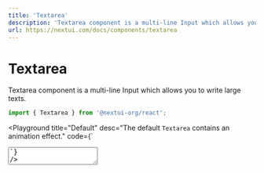 ```yaml
---
title: 'Textarea'
description: 'Textarea component is a multi-line Input which allows you to write large texts.'
url: https://nextui.com/docs/components/textarea
---
```


# Textarea

Textarea component is a multi-line Input which allows you to write large texts.

```jsx
import { Textarea } from '@nextui-org/react';
```

<CarbonAd />

<Playground
  title="Default"
  desc="The default `Textarea` contains an animation effect."
  code={`
<Textarea
    label="Write your thoughts"
    placeholder="Enter your amazing ideas."
/>
`}
/>

<Playground
  title="Disabled"
  desc="Unusable and un-writtable `Textarea`."
  code={`
<>
    <Textarea
        disabled
        label="Name"
        placeholder="Enter your name"
      />
    <Spacer y={0.5} />
    <Textarea
        readOnly
        label="Read only Text"
        initialValue="Almost before we knew it, we had left the ground."
    />
</>
`}
/>

<Playground
  title="Autosize"
  desc="Unless the `rows` prop is set, the height of the text field dynamically 
  matches its content. You can use the `minRows` and `maxRows` props to bound it."
  code={`
<Grid.Container gap={2.5}>
    <Grid>
        <Textarea placeholder="Static rows, rows (4)" rows={4}/>
    </Grid>
    <Grid>
        <Textarea placeholder="Min rows (2), write something large.." minRows={2}/>
    </Grid>
    <Grid>
        <Textarea placeholder="Max rows (10), Min rows (1), write something large.." minRows={1} maxRows={10}/>
    </Grid>
</Grid.Container>
`}
/>

<Playground
  title="Types"
  desc="You can use the same `Input` types in `Textarea`."
  code={`
<Grid.Container gap={2.5} style={{marginTop: '4px'}}>
  <Grid>
    <Textarea placeholder="Default Textarea" />
  </Grid>    
  <Grid>
    <Textarea
      underlined
      color="primary"
      labelPlaceholder="Underlined Textarea"
    />
  </Grid>
  <Grid>
    <Textarea bordered color="secondary" labelPlaceholder="Bordered Textarea" />
  </Grid>
</Grid.Container>   
`}
/>

<Playground
  title="Status"
  desc="You can change the color of the entire `Textarea` with the property `status`."
  code={`
<Grid.Container gap={2.5} style={{marginTop: '4px'}}>
  <Grid>
    <Textarea labelPlaceholder="Default" status="default" />
  </Grid>    
  <Grid>
    <Textarea labelPlaceholder="Primary" status="primary" />
  </Grid>
  <Grid>
    <Textarea labelPlaceholder="Secondary" status="secondary" />
  </Grid>
  <Grid>
    <Textarea labelPlaceholder="Success" status="success" />
  </Grid>
  <Grid>
    <Textarea labelPlaceholder="Warning" status="warning" />
  </Grid>
  <Grid>
    <Textarea labelPlaceholder="Error" status="error" />
  </Grid>
  <Grid>
    <Textarea labelPlaceholder="#ff4ecd" status="#ff4ecd" />
  </Grid>  
</Grid.Container>
`}
/>

<Playground
  title="Helper text"
  desc="As well as with `Input` you can set the prop `helperText` and customise its color with the `helperColor` prop in `Textarea`
  to show a helper text."
  code={`
<Grid.Container gap={2.5} style={{marginTop: '4px'}}>
     <Grid>
      <Textarea
        label="Default"
        helperText="Please enter your name"
        placeholder="Enter your name"
      />
      </Grid>  
      <Grid>
        <Textarea
            status="success"
            helperColor="success"
            initialValue="NextUI is a Beautiful, fast and modern React UI library 🚀."
            helperText="Excelent description"
            placeholder="Description"
            label="Success"
        />
      </Grid>       
      <Grid>
        <Textarea
            bordered
            color="error"
            status="error"
            helperColor="error"
            helperText="Enter a larger description"
            label="Description"
            placeholder="Description"
        />
      </Grid>
    </Grid.Container>
`}
/>

<Playground
  title="Controlled vs Uncontrolled"
  desc="As well as the `Input` component, `Textarea` component can be controlled or uncontrolled. If you want to deep in this topic
  you can go to the official React documentation for [Controlled Components](https://reactjs.org/docs/forms.html#controlled-components)
  and [Uncontrolled Components](https://reactjs.org/docs/uncontrolled-components.html). The controlled Textarea example is using the hook [useInput](#useinput)"
  code={`
()=> {
  // Controlled
  const { value: controlledValue, setValue: setControlledValue, reset, bindings } = useInput('Controlled Textarea');
  React.useEffect(() => console.log({controlledValue}), [controlledValue]);
  // Uncontrolled
  const textareaRef = React.useRef(null);
  const onClick = () => {
    if (textareaRef.current) {
      textareaRef.current.value = Math.random().toString(32);
    }
  };
  return (
<Grid.Container gap={1}>
    <Grid>
        <Textarea {...bindings} />
        <Spacer y={0.5}/>
        <Grid.Container gap={0.5}>
            <Grid>
                <Button
                    auto
                    color="primary"
                    size="small"
                    onClick={() => setControlledValue(Math.random().toString(32))}
                >
                    Set value
                </Button>
            </Grid>
            <Grid>
                <Button auto flat size="small" onClick={() => reset()}>
                    Reset value
                </Button>
            </Grid>
        </Grid.Container>
    </Grid>
    <Spacer x={2}/>
    <Grid>
        <Textarea 
            ref={textareaRef} 
            initialValue="Uncontrolled Textarea"
            onChange={(e) => console.log(e.target.value)} 
        />
        <Spacer y={0.5}/>
        <Grid.Container gap={0.5}>
            <Grid>
                <Button
                    auto
                    color="secondary"
                    size="small"
                    onClick={onClick}
                >
                    Set value
                </Button>
            </Grid>
        </Grid.Container>
    </Grid>    
</Grid.Container> 
  );
}
`}
/>

<Spacer y={3} />

### APIs

<Spacer y={2} />

#### Textarea Props

| Attribute            | Type                                              | Accepted values                  | Description                                               | Default   |
| -------------------- | ------------------------------------------------- | -------------------------------- | --------------------------------------------------------- | --------- |
| **value**            | `string`                                          | -                                | Textarea value                                            | -         |
| **initialValue**     | `string`                                          | -                                | Textarea default value                                    | -         |
| **placeholder**      | `string`                                          | -                                | The short hint displayed in the textarea                  | -         |
| **size**             | `NormalSizes`                                     | [NormalSizes](#normal-sizes)     | Change textarea size                                      | `medium`  |
| **color**            | `SimpleColors`                                    | [SimpleColors](#simple-colors)   | Change textarea text, border and label color              | `default` |
| **status**           | `SimpleColors`                                    | [SimpleColors](#simple-colors)   | Change textarea status color                              | `default` |
| **helperColor**      | `SimpleColors`                                    | [SimpleColors](#simple-colors)   | Change helper text color                                  | `default` |
| **required**         | `boolean`                                         | `true/false`                     | Required textarea prop                                    | `false`   |
| **readOnly**         | `boolean`                                         | `true/false`                     | It prevents the user from changing the value of the field | `false`   |
| **disabled**         | `boolean`                                         | `true/false`                     | Disable textarea                                          | `false`   |
| **bordered**         | `boolean`                                         | `true/false`                     | Bordered textarea                                         | `false`   |
| **underlined**       | `boolean`                                         | `true/false`                     | Underlined textarea                                       | `false`   |
| **shadow**           | `boolean`                                         | `true/false`                     | Enable or disable the textarea shadow                     | `true`    |
| **animated**         | `boolean`                                         | `true/false`                     | Enable or disable the textarea animation                  | `true`    |
| **autoComplete**     | `string`                                          | -                                | HTML textarea autocomplete attribute                      | `off`     |
| **borderWeight**     | `NormalWeights`                                   | [NormalWeights](#normal-weights) | Border weight for `bordered` textarea                     | `normal`  |
| **width**            | `string`                                          | -                                | Textarea width                                            | `initial` |
| **label**            | `string`                                          | -                                | Text label for textarea                                   | -         |
| **labelPlaceholder** | `string`                                          | -                                | The placeholder becomes a label                           | -         |
| **helperText**       | `string`                                          | -                                | Add a helper text to textarea                             | -         |
| **onChange**         | `(e: React.ChangeEvent) => void`                  | -                                | Callback fired when the value is changed                  | -         |
| **onFocus**          | `(e: React.FocusEvent) => void`                   | -                                | Callback fired when the textarea is focused.              | -         |
| **onBlur**           | `(e: React.FocusEvent) => void`                   | -                                | Callback fired when the textarea is blurred.              | -         |
| **ref**              | <Code>Ref<HTMLTextAreaElement &#124; null></Code> | -                                | forwardRef                                                | -         |
| ...                  | `TextareaHTMLAttributes`                          | `'className', ...`               | Textarea native props                                     | -         |

<Spacer y={2} />

### Textarea types

<Spacer y={1} />

#### Simple Colors

```ts
type NormalColors =
  | 'default'
  | 'primary'
  | 'secondary'
  | 'success'
  | 'warning'
  | 'error';
```

#### Normal Sizes

```ts
type NormalSizes = 'mini' | 'small' | 'medium' | 'large' | 'xlarge';
```

#### Normal Weights

```ts
type NormalWeights = 'normal' | 'light' | 'bold';
```

#### useInput

```ts
type useInput = (initialValue: string) => {
  value: string;
  setValue: Dispatch<SetStateAction<string>>;
  currentRef: MutableRefObject<string>;
  reset: () => void;
  bindings: {
    value: string;
    onChange: (event: React.ChangeEvent<HTMLInputElement>) => void;
  };
};
```
